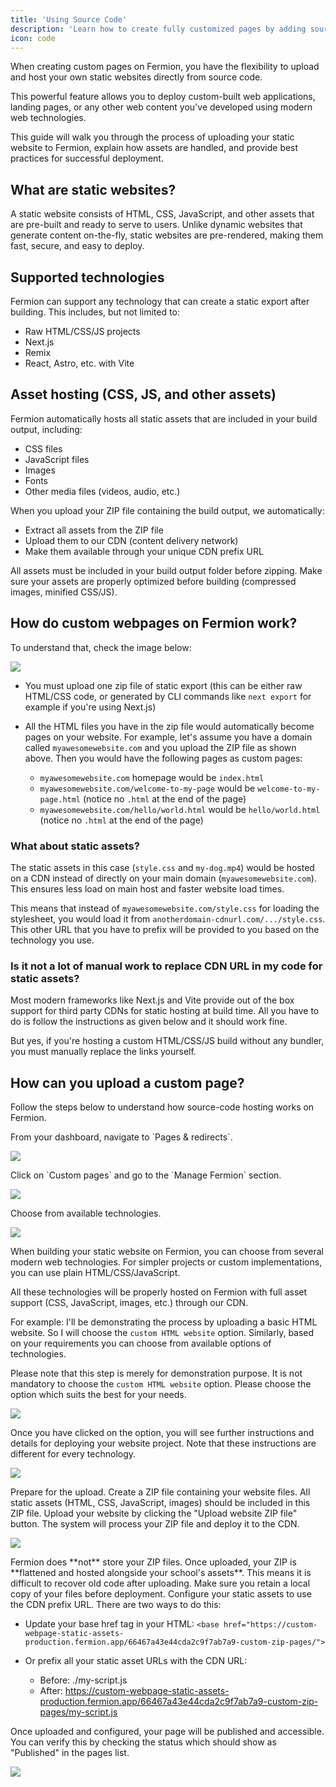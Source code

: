 ```yaml
---
title: 'Using Source Code'
description: 'Learn how to create fully customized pages by adding source code directly for complete control over design and functionality'
icon: code
---
```


When creating custom pages on Fermion, you have the flexibility to upload and host your own static websites directly from source code.

This powerful feature allows you to deploy custom-built web applications, landing pages, or any other web content you've developed using modern web technologies.

This guide will walk you through the process of uploading your static website to Fermion, explain how assets are handled, and provide best practices for successful deployment.

## What are static websites?

A static website consists of HTML, CSS, JavaScript, and other assets that are pre-built and ready to serve to users. Unlike dynamic websites that generate content on-the-fly, static websites are pre-rendered, making them fast, secure, and easy to deploy.

## Supported technologies

Fermion can support any technology that can create a static export after building. This includes, but not limited to:

-   Raw HTML/CSS/JS projects
-   Next.js
-   Remix
-   React, Astro, etc. with Vite

## Asset hosting (CSS, JS, and other assets)

Fermion automatically hosts all static assets that are included in your build output, including:

-   CSS files
-   JavaScript files
-   Images
-   Fonts
-   Other media files (videos, audio, etc.)

When you upload your ZIP file containing the build output, we automatically:

-   Extract all assets from the ZIP file
-   Upload them to our CDN (content delivery network)
-   Make them available through your unique CDN prefix URL

<Tip>
	All assets must be included in your build output folder before zipping. Make
	sure your assets are properly optimized before building (compressed images,
	minified CSS/JS).
</Tip>

## How do custom webpages on Fermion work?

To understand that, check the image below:

![](https://codedamn-website-assets.s3.us-east-1.amazonaws.com/uploads/24-11-2024/screenshot-000112%402x.lzitrw.png)

-   You must upload one zip file of static export (this can be either raw HTML/CSS code, or generated by CLI commands like `next export` for example if you're using Next.js)
-   All the HTML files you have in the zip file would automatically become pages on your website. For example, let's assume you have a domain called `myawesomewebsite.com` and you upload the ZIP file as shown above. Then you would have the following pages as custom pages:

    -   `myawesomewebsite.com` homepage would be `index.html`
    -   `myawesomewebsite.com/welcome-to-my-page` would be `welcome-to-my-page.html` (notice no `.html` at the end of the page)
    -   `myawesomewebsite.com/hello/world.html` would be `hello/world.html` (notice no `.html` at the end of the page)

### What about static assets?

The static assets in this case (`style.css` and `my-dog.mp4`) would be hosted on a CDN instead of directly on your main domain (`myawesomewebsite.com`). This ensures less load on main host and faster website load times.

This means that instead of `myawesomewebsite.com/style.css` for loading the stylesheet, you would load it from `anotherdomain-cdnurl.com/.../style.css`. This other URL that you have to prefix will be provided to you based on the technology you use.

### Is it not a lot of manual work to replace CDN URL in my code for static assets?

Most modern frameworks like Next.js and Vite provide out of the box support for third party CDNs for static hosting at build time. All you have to do is follow the instructions as given below and it should work fine.

But yes, if you're hosting a custom HTML/CSS/JS build without any bundler, you must manually replace the links yourself.

## How can you upload a custom page?

Follow the steps below to understand how source-code hosting works on Fermion.
<Steps>

<Step title=" Navigate to Pages & redirects">
From your dashboard, navigate to `Pages & redirects`.

![](https://codedamn-website-assets.s3.us-east-1.amazonaws.com/uploads/24-11-2024/32%402x.zmznlx.png)
</Step>

<Step title="Access Custom Pages">
Click on `Custom pages` and go to the `Manage Fermion` section.

![](https://codedamn-website-assets.s3.us-east-1.amazonaws.com/uploads/24-11-2024/58%402x.pmticb.png)
</Step>

<Step title="Choose your technology">
Choose from available technologies.

![](https://codedamn-website-assets.s3.us-east-1.amazonaws.com/uploads/24-11-2024/33%402x.kxgjgj.png)

When building your static website on Fermion, you can choose from several modern web technologies. For simpler projects or custom implementations, you can use plain HTML/CSS/JavaScript.

<Info>
All these technologies will be properly hosted on Fermion with full asset support (CSS, JavaScript, images, etc.) through our CDN.
</Info>

For example: I'll be demonstrating the process by uploading a basic HTML website. So I will choose the `custom HTML website` option. Similarly, based on your requirements you can choose from available options of technologies.

<Tip>
Please note that this step is merely for demonstration purpose. It is not mandatory to choose the <code>custom HTML website</code> option. Please choose the option which suits the best for your needs.
</Tip>

![](https://codedamn-website-assets.s3.us-east-1.amazonaws.com/uploads/24-11-2024/08%402x.wvlfvk.png)

Once you have clicked on the option, you will see further instructions and details for deploying your website project. Note that these instructions are different for every technology.

![](https://codedamn-website-assets.s3.us-east-1.amazonaws.com/uploads/24-11-2024/20%E2%80%AFPM.svvcxj.png)
</Step>

<Step title="Prepare your ZIP file">
Prepare for the upload. Create a ZIP file containing your website files. All static assets (HTML, CSS, JavaScript, images) should be included in this ZIP file.
</Step>

<Step title="Upload your website">
Upload your website by clicking the "Upload website ZIP file" button. The system will process your ZIP file and deploy it to the CDN.

![](https://codedamn-website-assets.s3.us-east-1.amazonaws.com/uploads/24-11-2024/58%402x.eiirbe.png)

<Warning>
Fermion does **not** store your ZIP files. Once uploaded, your ZIP is **flattened and hosted alongside your school's assets**. This means it is difficult to recover old code after uploading. Make sure you retain a local copy of your files before deployment.
</Warning>
</Step>

<Step title=" Configure static assets">
Configure your static assets to use the CDN prefix URL. There are two ways to do this:

- Update your base href tag in your HTML:
    `<base href="https://custom-webpage-static-assets-production.fermion.app/66467a43e44cda2c9f7ab7a9-custom-zip-pages/">`

- Or prefix all your static asset URLs with the CDN URL:
    - Before: ./my-script.js
    - After: https://custom-webpage-static-assets-production.fermion.app/66467a43e44cda2c9f7ab7a9-custom-zip-pages/my-script.js
</Step>

<Step title="Verify publication">
Once uploaded and configured, your page will be published and accessible. You can verify this by checking the status which should show as "Published" in the pages list.

![](https://codedamn-website-assets.s3.us-east-1.amazonaws.com/uploads/24-11-2024/59%402x.pldzlh.png)
</Step>

</Steps>
